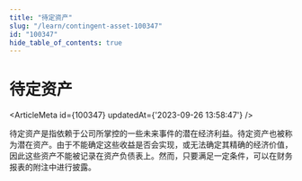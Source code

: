 ```yaml
---
title: "待定资产"
slug: "/learn/contingent-asset-100347"
id: "100347"
hide_table_of_contents: true
---
```



# 待定资产

<ArticleMeta id={100347} updatedAt={'2023-09-26 13:58:47'} />
<div className='border-solid border-b border-t-0 my-4 border-[var(--ifm-color-gray-300)]' />

待定资产是指依赖于公司所掌控的一些未来事件的潜在经济利益。待定资产也被称为潜在资产。由于不能确定这些收益是否会实现，或无法确定其精确的经济价值，因此这些资产不能被记录在资产负债表上。然而，只要满足一定条件，可以在财务报表的附注中进行披露。
